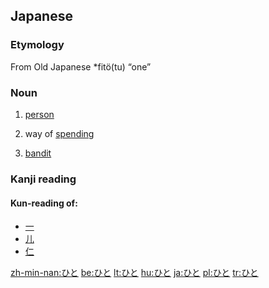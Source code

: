 ==Japanese==

===Etymology===
From Old Japanese *fitö(tu) “one”

===Noun===
{{ja-noun|h|rom=hito}}

#{{ja-def|人}} [[person]]
#{{ja-def|費途}} way of [[spending]]
#{{ja-def|匪徒}} [[bandit]]

===Kanji reading===
{{ja-kanjireading|rom=hito}}

====Kun-reading of:====
*[[一]]
*[[儿]]
*[[仁]]

[[zh-min-nan:ひと]]
[[be:ひと]]
[[lt:ひと]]
[[hu:ひと]]
[[ja:ひと]]
[[pl:ひと]]
[[tr:ひと]]